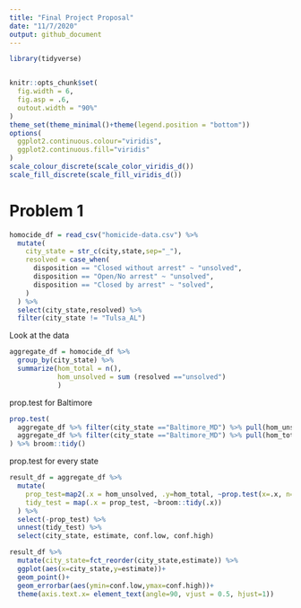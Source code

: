 ```yaml
---
title: "Final Project Proposal"
date: "11/7/2020"
output: github_document
---
```


```r
library(tidyverse)


knitr::opts_chunk$set(
  fig.width = 6,
  fig.asp = .6,
  outout.width = "90%"
)
theme_set(theme_minimal()+theme(legend.position = "bottom"))
options(
  ggplot2.continuous.colour="viridis",
  ggplot2.continuous.fill="viridis"
)
scale_colour_discrete(scale_color_viridis_d())
scale_fill_discrete(scale_fill_viridis_d())
```

# Problem 1

```r
homocide_df = read_csv("homicide-data.csv") %>% 
  mutate(
    city_state = str_c(city,state,sep="_"),
    resolved = case_when(
      disposition == "Closed without arrest" ~ "unsolved",
      disposition == "Open/No arrest" ~ "unsolved",
      disposition == "Closed by arrest" ~ "solved",
    )
  ) %>% 
  select(city_state,resolved) %>% 
  filter(city_state != "Tulsa_AL")
```

Look at the data
```r
aggregate_df = homocide_df %>% 
  group_by(city_state) %>% 
  summarize(hom_total = n(),
            hom_unsolved = sum (resolved =="unsolved")
            )
```

prop.test for Baltimore
```r
prop.test(
  aggregate_df %>% filter(city_state =="Baltimore_MD") %>% pull(hom_unsolved),
  aggregate_df %>% filter(city_state =="Baltimore_MD") %>% pull(hom_total)
) %>% broom::tidy()

```


prop.test for every state
```r
result_df = aggregate_df %>% 
  mutate(
    prop_test=map2(.x = hom_unsolved, .y=hom_total, ~prop.test(x=.x, n=.y)),
    tidy_test = map(.x = prop_test, ~broom::tidy(.x))
  ) %>% 
  select(-prop_test) %>% 
  unnest(tidy_test) %>% 
  select(city_state, estimate, conf.low, conf.high)
```

```r
result_df %>% 
  mutate(city_state=fct_reorder(city_state,estimate)) %>% 
  ggplot(aes(x=city_state,y=estimate))+
  geom_point()+
  geom_errorbar(aes(ymin=conf.low,ymax=conf.high))+
  theme(axis.text.x= element_text(angle=90, vjust = 0.5, hjust=1))
```






















